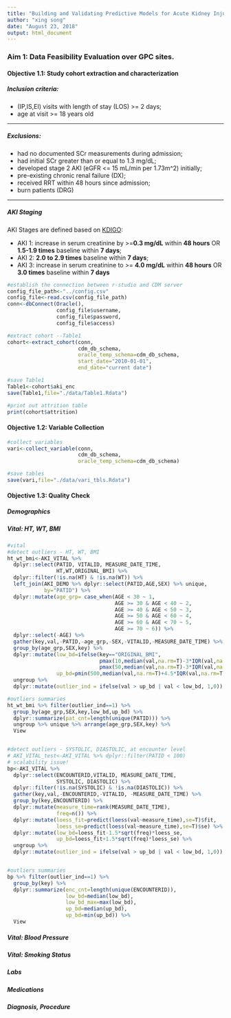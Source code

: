 ```yaml
---
title: "Building and Validating Predictive Models for Acute Kidney Injury (AKI) using PCORnet CDM (Part I)"
author: "xing song"
date: "August 23, 2018"
output: html_document
---
```

### Aim 1: Data Feasibility Evaluation over GPC sites.
#### Objective 1.1: Study cohort extraction and characterization

##### Inclusion criteria:

* (IP,IS,EI) visits with length of stay (LOS) >= 2 days; 
* age at visit >= 18 years old

***

##### Exclusions:

* had no documented SCr measurements during admission; 
* had initial SCr greater than or equal to 1.3 mg/dL; 
* developed stage 2 AKI (eGFR <= 15 mL/min per 1.73m^2) initially; 
* pre-existing chronic renal failure (DX); 
* received RRT within 48 hours since admission; 
* burn patients (DRG)

***

##### AKI Staging

AKI Stages are defined based on [KDIGO](http://www.kdigo.org/clinical_practice_guidelines/pdf/KDIGO%20AKI%20Guideline.pdf):

* AKI 1: increase in serum creatinine by >=**0.3 mg/dL** within **48 hours** OR **1.5-1.9 times** baseline within **7 days**; 
* AKI 2: **2.0 to 2.9 times** baseline within **7 days**; 
* AKI 3: increase in serum creatinine to >= **4.0 mg/dL** within **48 hours** OR **3.0 times** baseline within **7 days**


```r
#establish the connection between r-studio and CDM server
config_file_path<-"../config.csv"
config_file<-read.csv(config_file_path)
conn<-dbConnect(Oracle(),
                config_file$username,
                config_file$password,
                config_file$access)

#extract cohort --Table1
cohort<-extract_cohort(conn,
                       cdm_db_schema,
                       oracle_temp_schema=cdm_db_schema,
                       start_date="2010-01-01",
                       end_date="current date")

#save Table1
Table1<-cohort$aki_enc
save(Table1,file="./data/Table1.Rdata")

#print out attrition table
print(cohort$attrition)
```

#### Objective 1.2: Variable Collection

```r
#collect variables
vari<-collect_variable(conn,
                       cdm_db_schema,
                       oracle_temp_schema=cdm_db_schema)

#save tables
save(vari,file="./data/vari_tbls.Rdata")
```


#### Objective 1.3: Quality Check


##### Demographics




##### Vital: HT, WT, BMI
```r
#vital
#detect outliers - HT, WT, BMI
ht_wt_bmi<-AKI_VITAL %>% 
  dplyr::select(PATID, VITALID, MEASURE_DATE_TIME,
                HT,WT,ORIGINAL_BMI) %>%
  dplyr::filter(!is.na(HT) & !is.na(WT)) %>%
  left_join(AKI_DEMO %>% dplyr::select(PATID,AGE,SEX) %>% unique,
            by="PATID") %>%
  dplyr::mutate(age_grp= case_when(AGE < 30 ~ 1,
                                   AGE >= 30 & AGE < 40 ~ 2,
                                   AGE >= 40 & AGE < 50 ~ 3,
                                   AGE >= 50 & AGE < 60 ~ 4,
                                   AGE >= 60 & AGE < 70 ~ 5,
                                   AGE >= 70 ~ 6)) %>%
  dplyr::select(-AGE) %>%
  gather(key,val,-PATID,-age_grp,-SEX,-VITALID,-MEASURE_DATE_TIME) %>%
  group_by(age_grp,SEX,key) %>%
  dplyr::mutate(low_bd=ifelse(key=="ORIGINAL_BMI",
                              pmax(10,median(val,na.rm=T)-3*IQR(val,na.rm=T,type=8)),
                              pmax(50,median(val,na.rm=T)-3*IQR(val,na.rm=T,type=8))),   
                up_bd=pmin(500,median(val,na.rm=T)+4.5*IQR(val,na.rm=T,type=8))) %>% 
  ungroup %>%
  dplyr::mutate(outlier_ind = ifelse(val > up_bd | val < low_bd, 1,0))

#outliers summaries
ht_wt_bmi %>% filter(outlier_ind==1) %>%
  group_by(age_grp,SEX,key,low_bd,up_bd) %>%
  dplyr::summarize(pat_cnt=length(unique(PATID))) %>% 
  ungroup %>% unique %>% arrange(age_grp,SEX,key) %>%
  View


#detect outliers - SYSTOLIC, DIASTOLIC, at encounter level
# AKI_VITAL_test<-AKI_VITAL %>% dplyr::filter(PATID < 100)
# scalability issue!
bp<-AKI_VITAL %>% 
  dplyr::select(ENCOUNTERID,VITALID, MEASURE_DATE_TIME,
                SYSTOLIC, DIASTOLIC) %>%
  dplyr::filter(!is.na(SYSTOLIC) & !is.na(DIASTOLIC)) %>%
  gather(key,val,-ENCOUNTERID,-VITALID, -MEASURE_DATE_TIME) %>%
  group_by(key,ENCOUNTERID) %>%
  dplyr::mutate(measure_time=rank(MEASURE_DATE_TIME),
                freq=n()) %>%
  dplyr::mutate(loess_fit=predict(loess(val~measure_time),se=T)$fit,
                loess_se=predict(loess(val~measure_time),se=T)$se) %>%
  dplyr::mutate(low_bd=loess_fit-1.5*sqrt(freq)*loess_se,
                up_bd=loess_fit+1.5*sqrt(freq)*loess_se) %>%
  ungroup %>%
  dplyr::mutate(outlier_ind = ifelse(val > up_bd | val < low_bd, 1,0))


#outliers summaries
bp %>% filter(outlier_ind==1) %>%
  group_by(key) %>%
  dplyr::summarize(enc_cnt=length(unique(ENCOUNTERID)),
                   low_bd=median(low_bd),
                   low_bd_max=max(low_bd),
                   up_bd=median(up_bd),
                   up_bd=min(up_bd)) %>%
  View  
```

##### Vital: Blood Pressure



##### Vital: Smoking Status




##### Labs




##### Medications





##### Diagnosis, Procedure




